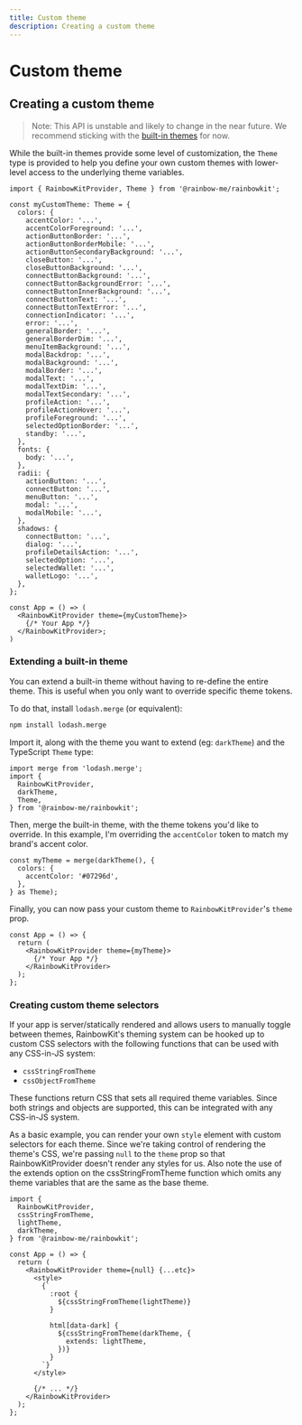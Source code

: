 ```yaml
---
title: Custom theme
description: Creating a custom theme
---
```


# Custom theme

## Creating a custom theme

> Note: This API is unstable and likely to change
> in the near future. We recommend sticking with the [built-in themes](/docs/theming) for
> now.

While the built-in themes provide some level of customization, the `Theme` type is provided to help you define your own custom themes with lower-level access to the underlying theme variables.

```tsx
import { RainbowKitProvider, Theme } from '@rainbow-me/rainbowkit';

const myCustomTheme: Theme = {
  colors: {
    accentColor: '...',
    accentColorForeground: '...',
    actionButtonBorder: '...',
    actionButtonBorderMobile: '...',
    actionButtonSecondaryBackground: '...',
    closeButton: '...',
    closeButtonBackground: '...',
    connectButtonBackground: '...',
    connectButtonBackgroundError: '...',
    connectButtonInnerBackground: '...',
    connectButtonText: '...',
    connectButtonTextError: '...',
    connectionIndicator: '...',
    error: '...',
    generalBorder: '...',
    generalBorderDim: '...',
    menuItemBackground: '...',
    modalBackdrop: '...',
    modalBackground: '...',
    modalBorder: '...',
    modalText: '...',
    modalTextDim: '...',
    modalTextSecondary: '...',
    profileAction: '...',
    profileActionHover: '...',
    profileForeground: '...',
    selectedOptionBorder: '...',
    standby: '...',
  },
  fonts: {
    body: '...',
  },
  radii: {
    actionButton: '...',
    connectButton: '...',
    menuButton: '...',
    modal: '...',
    modalMobile: '...',
  },
  shadows: {
    connectButton: '...',
    dialog: '...',
    profileDetailsAction: '...',
    selectedOption: '...',
    selectedWallet: '...',
    walletLogo: '...',
  },
};

const App = () => (
  <RainbowKitProvider theme={myCustomTheme}>
    {/* Your App */}
  </RainbowKitProvider>;
)
```

### Extending a built-in theme

You can extend a built-in theme without having to re-define the entire theme. This is useful when you only want to override specific theme tokens.

To do that, install `lodash.merge` (or equivalent):

```bash
npm install lodash.merge
```

Import it, along with the theme you want to extend (eg: `darkTheme`) and the TypeScript `Theme` type:

```tsx
import merge from 'lodash.merge';
import {
  RainbowKitProvider,
  darkTheme,
  Theme,
} from '@rainbow-me/rainbowkit';
```

Then, merge the built-in theme, with the theme tokens you'd like to override. In this example, I'm overriding the `accentColor` token to match my brand's accent color.

```tsx
const myTheme = merge(darkTheme(), {
  colors: {
    accentColor: '#07296d',
  },
} as Theme);
```

Finally, you can now pass your custom theme to `RainbowKitProvider`'s `theme` prop.

```tsx
const App = () => {
  return (
    <RainbowKitProvider theme={myTheme}>
      {/* Your App */}
    </RainbowKitProvider>
  );
};
```

### Creating custom theme selectors

If your app is server/statically rendered and allows users to manually toggle between themes, RainbowKit's theming system can be hooked up to custom CSS selectors with the following functions that can be used with any CSS-in-JS system:

- `cssStringFromTheme`
- `cssObjectFromTheme`

These functions return CSS that sets all required theme variables. Since both strings and objects are supported, this can be integrated with any CSS-in-JS system.

As a basic example, you can render your own `style` element with custom selectors for each theme. Since we're taking control of rendering the theme's CSS, we're passing `null` to the `theme` prop so that RainbowKitProvider doesn't render any styles for us. Also note the use of the extends option on the cssStringFromTheme function which omits any theme variables that are the same as the base theme.

```tsx
import {
  RainbowKitProvider,
  cssStringFromTheme,
  lightTheme,
  darkTheme,
} from '@rainbow-me/rainbowkit';

const App = () => {
  return (
    <RainbowKitProvider theme={null} {...etc}>
      <style>
        {`
          :root {
            ${cssStringFromTheme(lightTheme)}
          }

          html[data-dark] {
            ${cssStringFromTheme(darkTheme, {
              extends: lightTheme,
            })}
          }
        `}
      </style>

      {/* ... */}
    </RainbowKitProvider>
  );
};
```
